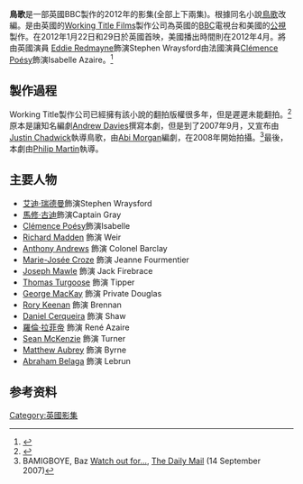 {{Infobox television
| show_name            = 鳥歌<br>Birdsong
| image                = <!-- include ALT text per [[WP:ALT|WP:ALT]] guideline -->
| caption              = 
| show_name_2          = 
| genre                = 
| format               = 
| creator              = 
| developer            = 
| writer               = [[Abi_Morgan|Abi Morgan]] (screenplay), <br>[[Sebastian_Faulks|Sebastian Faulks]] (original novel)
| director             = [[Philip_Martin_(director)|Philip Martin]]
| starring             = [[Clémence_Poésy|Clémence Poésy]], [[Eddie_Redmayne|Eddie Redmayne]]
| theme_music_composer = 
| opentheme            = 
| endtheme             = 
| composer             = 
| country              = 
| language             = 
| num_seasons          = 1
| num_episodes         = 2
| list_episodes        = 
| executive_producer   = 
| producer             = 
| editor               = 
| location             = 
| cinematography       = 
| camera               = 
| runtime              = 
| company              = 
| distributor          = 
| channel              = [[BBC_1|BBC 1]] / [[Masterpiece_Theatre|Masterpiece]]
| picture_format       = 
| audio_format         = 
| first_run            = 
| first_aired          = 2012年1月22日(英國)
| last_aired           = 2012年1月29日(英國)
| preceded_by          = 
| followed_by          = 
| related              = 
| website              = 
| website_title        = 
| production_website   = 
}}


'''鳥歌'''是一部英國BBC製作的2012年的影集(全部上下兩集)。根據同名小說[[鳥歌|鳥歌]]改編。是由英國的[[Working_Title_Films|Working Title Films]]製作公司為英國的[[BBC|BBC]]電視台和美國的[[公視|公視]]製作。在2012年1月22日和29日於英國首映，美國播出時間則在2012年4月。將由英國演員 [[Eddie_Redmayne|Eddie Redmayne]]飾演Stephen Wraysford由法國演員[[Clémence_Poésy|Clémence Poésy]]飾演Isabelle Azaire。<ref>{{IMDb title|1127876|Birdsong}}
</ref>

==製作過程==
Working Title製作公司已經擁有該小說的翻拍版權很多年，但是遲遲未能翻拍。<ref>{{cite web |url=http://www.pr-inside.com/faulks-novel-hits-the-big-screen-r185773.htm |title=26 July 2007 |publisher=Pr-inside.com |date= |accessdate=2010-12-12 |deadurl=yes |archiveurl=https://web.archive.org/web/20110928163037/http://www.pr-inside.com/faulks-novel-hits-the-big-screen-r185773.htm |archivedate=2011-09-28}}</ref> 原本是讓知名編劇[[Andrew_Davies_(writer)|Andrew Davies]]撰寫本劇，但是到了2007年9月，又宣布由[[Justin_Chadwick|Justin Chadwick]]執導鳥歌，由[[Abi_Morgan|Abi Morgan]]編劇，在2008年開始拍攝。<ref>BAMIGBOYE, Baz [http://www.dailymail.co.uk/pages/live/articles/showbiz/bazbamigboye.html?in_article_id=481711&in_page_id=1794 Watch out for...], [[The_Daily_Mail|The Daily Mail]] (14 September 2007)</ref>最後，本劇由[[Philip_Martin_(director)|Philip Martin]]執導。

==主要人物==
*[[艾迪·瑞德曼|艾迪·瑞德曼]]飾演Stephen Wraysford
*[[馬修·古迪|馬修·古迪]]飾演Captain Gray
*[[Clémence_Poésy|Clémence Poésy]]飾演Isabelle
*[[Richard_Madden|Richard Madden]] 飾演 Weir
*[[Anthony_Andrews|Anthony Andrews]] 飾演 Colonel Barclay
*[[Marie-Josée_Croze|Marie-Josée Croze]] 飾演 Jeanne Fourmentier
*[[Joseph_Mawle|Joseph Mawle]] 飾演 Jack Firebrace
*[[Thomas_Turgoose|Thomas Turgoose]] 飾演 Tipper
*[[George_MacKay_(actor)|George MacKay]] 飾演 Private Douglas
*[[Rory_Keenan|Rory Keenan]] 飾演 Brennan
*[[Daniel_Cerqueira|Daniel Cerqueira]] 飾演 Shaw
*[[羅倫·拉菲帝|羅倫·拉菲帝]] 飾演 René Azaire
*[[Sean_McKenzie|Sean McKenzie]] 飾演 Turner
*[[Matthew_Aubrey|Matthew Aubrey]] 飾演 Byrne
*[[Abraham_Belaga|Abraham Belaga]] 飾演 Lebrun

== 参考资料 ==
<references/>

[[Category:英國影集|Category:英國影集]]